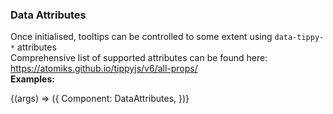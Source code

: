 
<Meta
  title="Helpers/Tooltips/2. Examples/1. Data Attributes"
/>

### Data Attributes
Once initialised, tooltips can be controlled to some extent using `data-tippy-*` attributes  
Comprehensive list of supported attributes can be found here: https://atomiks.github.io/tippyjs/v6/all-props/  
**Examples:**


<Canvas>
  <Story
  name="1. Data Attributes"
  args={{}}
  >
  {(args) => ({
    Component: DataAttributes,
  })}
  </Story>
</Canvas>